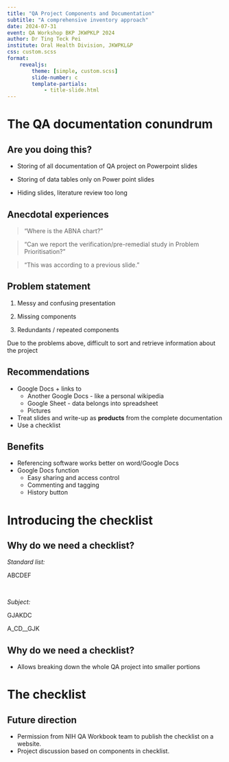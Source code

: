 ```yaml
---
title: "QA Project Components and Documentation"
subtitle: "A comprehensive inventory approach"
date: 2024-07-31
event: QA Workshop BKP JKWPKLP 2024
author: Dr Ting Teck Pei
institute: Oral Health Division, JKWPKL&P
css: custom.scss
format:
    revealjs:
        theme: [simple, custom.scss]
        slide-number: c
        template-partials:
            - title-slide.html
---
```


# The QA documentation conundrum

## Are you doing this?

::: {.incremental}

-   Storing of all documentation of QA project on Powerpoint slides

-   Storing of data tables only on Power point slides

-   Hiding slides, literature review too long

:::

## Anecdotal experiences

::: {.fragment}
>   "Where is the ABNA chart?"
:::

::: {.fragment}
>   "Can we report the verification/pre-remedial study in Problem Prioritisation?"
:::

::: {.fragment}
>   "This was according to a previous slide."
:::

## Problem statement

::: {.incremental}

1.  Messy and confusing presentation

1.  Missing components

1.  Redundants / repeated components

Due to the problems above, difficult to sort and retrieve information about the project

:::

## Recommendations

::: {.incremental}
-   Google Docs + links to
    -   Another Google Docs - like a personal wikipedia
    -   Google Sheet - data belongs into spreadsheet
    -   Pictures
-   Treat slides and write-up as **products** from the complete documentation
-   Use a checklist
:::

## Benefits

::: {.incremental}
-   Referencing software works better on word/Google Docs
-   Google Docs function
    -   Easy sharing and access control
    -   Commenting and tagging
    -   History button
:::

# Introducing the checklist

## Why do we need a checklist?

::: {.fragment fragment-index=1}
*Standard list:*

ABCDEF
:::

\

:::: {.fragment fragment-index=2}
*Subject:*

::: {.fragment .semi-fade-out fragment-index=3}
GJAKDC
:::

::::

::: {.fragment fragment-index=3}
A_CD__GJK
:::

## Why do we need a checklist?

-   Allows breaking down the whole QA project into smaller portions

# The checklist

## Future direction

::: incremental
-   Permission from NIH QA Workbook team to publish the checklist on a website.
-   Project discussion based on components in checklist.
:::
